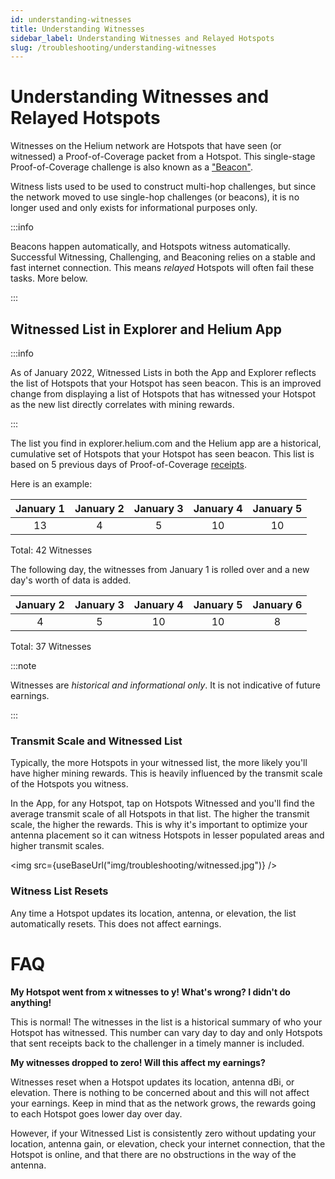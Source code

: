 ```yaml
---
id: understanding-witnesses
title: Understanding Witnesses
sidebar_label: Understanding Witnesses and Relayed Hotspots
slug: /troubleshooting/understanding-witnesses
---
```



# Understanding Witnesses and Relayed Hotspots

Witnesses on the Helium network are Hotspots that have seen (or witnessed) a Proof-of-Coverage packet from a Hotspot. This single-stage Proof-of-Coverage challenge is also known as a <a href="https://docs.helium.com/blockchain/proof-of-coverage/#witnesses">"Beacon"</a>.

Witness lists used to be used to construct multi-hop challenges, but since the network moved to use single-hop challenges (or beacons), it is no longer used and only exists for informational purposes only.


:::info

Beacons happen automatically, and Hotspots witness automatically. Successful Witnessing, Challenging, and Beaconing relies on a stable and fast internet connection. This means *relayed* Hotspots will often fail these tasks. More below.

:::

## Witnessed List in Explorer and Helium App

:::info

As of January 2022, Witnessed Lists in both the App and Explorer reflects the list of Hotspots that your Hotspot has seen beacon. This is an improved change from displaying a list of Hotspots that has witnessed your Hotspot as the new list directly correlates with mining rewards.

:::

The list you find in explorer.helium.com and the Helium app are a historical, cumulative set of Hotspots that your Hotspot has seen beacon. This list is based on 5 previous days of Proof-of-Coverage <a href="https://docs.helium.com/blockchain/blockchain-primitives/#transactions">receipts</a>. 


Here is an example:

| January 1 |  January 2  | January 3 | January 4 | January 5 |
| :----: | :----: | :----: | :----: | :----: | 
| 13 | 4 | 5 | 10 | 10 |

Total: 42 Witnesses

The following day, the witnesses from January 1 is rolled over and a new day's worth of data is added.

| January 2  |  January 3 |   January 4 | January 5 | January 6 |
| :----: | :----: | :----: | :----: | :----: | 
| 4 | 5 | 10 | 10 | 8 |

Total: 37 Witnesses



:::note

Witnesses are *historical and informational only*. It is not indicative of future earnings.

:::

### Transmit Scale and Witnessed List
Typically, the more Hotspots in your witnessed list, the more likely you'll have higher mining rewards. This is heavily influenced by the transmit scale of the Hotspots you witness.

In the App, for any Hotspot, tap on Hotspots Witnessed and you'll find the average transmit scale of all Hotspots in that list. The higher the transmit scale, the higher the rewards. This is why it's important to optimize your antenna placement so it can witness Hotspots in lesser populated areas and higher transmit scales.

   <img src={useBaseUrl("img/troubleshooting/witnessed.jpg")} />

### Witness List Resets 
Any time a Hotspot updates its location, antenna, or elevation, the list automatically resets. This does not affect earnings.


# FAQ
**My Hotspot went from x witnesses to y! What's wrong? I didn't do anything!**

This is normal! The witnesses in the list is a historical summary of who your Hotspot has witnessed. This number can vary day to day and only Hotspots that sent receipts back to the challenger in a timely manner is included.

**My witnesses dropped to zero! Will this affect my earnings?**

Witnesses reset when a Hotspot updates its location, antenna dBi, or elevation. There is nothing to be concerned about and this will not affect your earnings. Keep in mind that as the network grows, the rewards going to each Hotspot goes lower day over day. 

However, if your Witnessed List is consistently zero without updating your location, antenna gain, or elevation, check your internet connection, that the Hotspot is online, and that there are no obstructions in the way of the antenna. 

